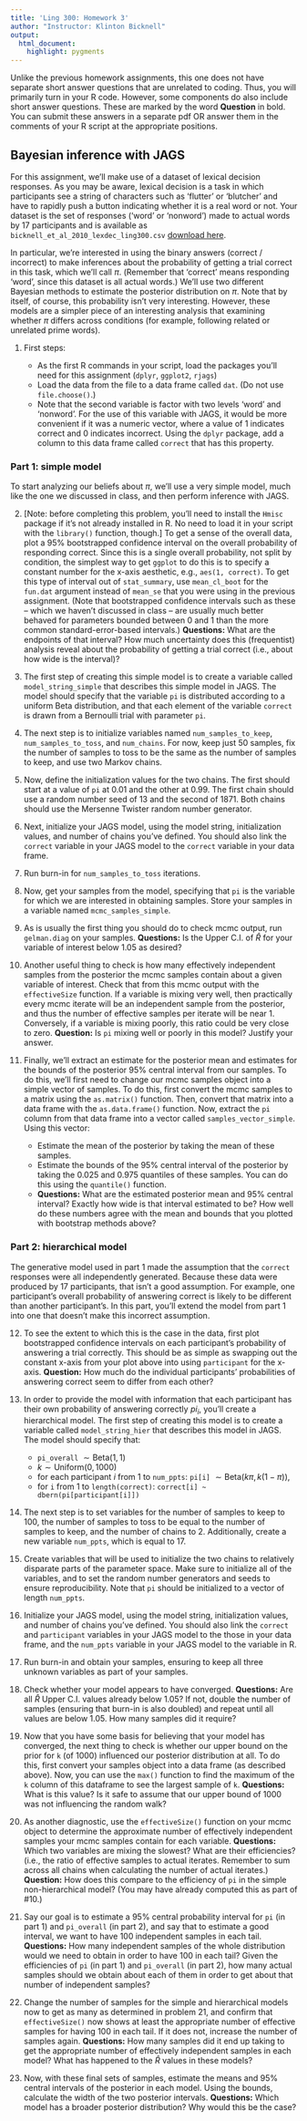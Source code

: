 ```yaml
---
title: 'Ling 300: Homework 3'
author: "Instructor: Klinton Bicknell"
output:
  html_document:
    highlight: pygments
---
```


Unlike the previous homework assignments, this one does not have separate short answer questions that are unrelated to coding. Thus, you will primarily turn in your R code. However, some components do also include short answer questions. These are marked by the word __Question__ in bold. You can submit these answers in a separate pdf OR answer them in the comments of your R script at the appropriate positions.

Bayesian inference with JAGS
----------------------------

For this assignment, we'll make use of a dataset of lexical decision responses. As you may be aware, lexical decision is a task in which participants see a string of characters such as 'flutter' or 'blutcher' and have to rapidly push a button indicating whether it is a real word or not. Your dataset is the set of responses ('word' or 'nonword') made to actual words by 17 participants and is available as `bicknell_et_al_2010_lexdec_ling300.csv` [download here](bicknell_et_al_2010_lexdec_ling300.csv).

In particular, we're interested in using the binary answers (correct / incorrect) to make inferences about the probability of getting a trial correct in this task, which we'll call $\pi$. (Remember that 'correct' means responding 'word', since this dataset is all actual words.) We'll use two different Bayesian methods to estimate the posterior distribution on $\pi$. Note that by itself, of course, this probability isn't very interesting. However, these models are a simpler piece of an interesting analysis that examining whether $\pi$ differs across conditions (for example, following related or unrelated prime words).

1. First steps:

    * As the first R commands in your script, load the packages you'll need for this assignment (`dplyr`, `ggplot2`, `rjags`)
    * Load the data from the file to a data frame called `dat`. (Do not use `file.choose()`.)
    * Note that the second variable is factor with two levels 'word' and 'nonword'. For the use of this variable with JAGS, it would be more convenient if it was a numeric vector, where a value of 1 indicates correct and 0 indicates incorrect. Using the `dplyr` package, add a column to this data frame called `correct` that has this property.
    
### Part 1: simple model ###
To start analyzing our beliefs about $\pi$, we'll use a very simple model, much like the one we discussed in class, and then perform inference with JAGS.

2. [Note: before completing this problem, you'll need to install the `Hmisc` package if it's not already installed in R. No need to load it in your script with the `library()` function, though.] To get a sense of the overall data, plot a 95% bootstrapped confidence interval on the overall probability of responding correct. Since this is a single overall probability, not split by condition, the simplest way to get `ggplot` to do this is to specify a constant number for the x-axis aesthetic, e.g., `aes(1, correct)`. To get this type of interval out of `stat_summary`, use `mean_cl_boot` for the `fun.dat` argument instead of `mean_se` that you were using in the previous assignment. (Note that bootstrapped confidence intervals such as these -- which we haven't discussed in class -- are usually much better behaved for parameters bounded between 0 and 1 than the more common standard-error-based intervals.) __Questions:__ What are the endpoints of that interval? How much uncertainty does this (frequentist) analysis reveal about the probability of getting a trial correct (i.e., about how wide is the interval)?

3. The first step of creating this simple model is to create a variable called `model_string_simple` that describes this simple model in JAGS. The model should specify that the variable `pi` is distributed according to a uniform Beta distribution, and that each element of the variable `correct` is drawn from a Bernoulli trial with parameter `pi`.

4. The next step is to initialize variables named `num_samples_to_keep`, `num_samples_to_toss`, and `num_chains`. For now, keep just 50 samples, fix the number of samples to toss to be the same as the number of samples to keep, and use two Markov chains.

5. Now, define the initialization values for the two chains. The first should start at a value of `pi` at 0.01 and the other at 0.99. The first chain should use a random number seed of 13 and the second of 1871. Both chains should use the Mersenne Twister random number generator.

6. Next, initialize your JAGS model, using the model string, initialization values, and number of chains you've defined. You should also link the `correct` variable in your JAGS model to the `correct` variable in your data frame.

7. Run burn-in for `num_samples_to_toss` iterations.

8. Now, get your samples from the model, specifying that `pi` is the variable for which we are interested in obtaining samples. Store your samples in a variable named `mcmc_samples_simple`.

9. As is usually the first thing you should do to check mcmc output, run `gelman.diag` on your samples. __Questions:__ Is the Upper C.I. of $\hat{R}$ for your variable of interest below 1.05 as desired?

10. Another useful thing to check is how many effectively independent samples from the posterior the mcmc samples contain about a given variable of interest. Check that from this mcmc output with the `effectiveSize` function. If a variable is mixing very well, then practically every mcmc iterate will be an independent sample from the posterior, and thus the number of effective samples per iterate will be near 1. Conversely, if a variable is mixing poorly, this ratio could be very close to zero. __Question:__ Is `pi` mixing well or poorly in this model? Justify your answer.

11. Finally, we'll extract an estimate for the posterior mean and estimates for the bounds of the posterior 95% central interval from our samples. To do this, we'll first need to change our mcmc samples object into a simple vector of samples. To do this, first convert the mcmc samples to a matrix using the `as.matrix()` function. Then, convert that matrix into a data frame with the `as.data.frame()` function. Now, extract the `pi` column from that data frame into a vector called `samples_vector_simple`. Using this vector:
    * Estimate the mean of the posterior by taking the mean of these samples.
    * Estimate the bounds of the 95% central interval of the posterior by taking the 0.025 and 0.975 quantiles of these samples. You can do this using the `quantile()` function.
    * __Questions:__ What are the estimated posterior mean and 95% central interval? Exactly how wide is that interval estimated to be? How well do these numbers agree with the mean and bounds that you plotted with bootstrap methods above?
    
### Part 2: hierarchical model ###
    
The generative model used in part 1 made the assumption that the `correct` responses were all independently generated. Because these data were produced by 17 participants, that isn't a good assumption. For example, one participant's overall probability of answering correct is likely to be different than another participant's. In this part, you'll extend the model from part 1 into one that doesn't make this incorrect assumption.

12. To see the extent to which this is the case in the data, first plot bootstrapped confidence intervals on each participant's probability of answering a trial correctly. This should be as simple as swapping out the constant x-axis from your plot above into using `participant` for the x-axis. __Question:__ How much do the individual participants' probabilities of answering correct seem to differ from each other?

13. In order to provide the model with information that each participant has their own probability of answering correctly $pi_i$, you'll create a hierarchical model. The first step of creating this model is to create a variable called `model_string_hier` that describes this model in JAGS. The model should specify that:
    * `pi_overall` $\sim \mbox{Beta}(1,1)$
    * $k \sim \mbox{Uniform}(0, 1000)$
    * for each participant $i$ from 1 to `num_ppts`: `pi[i]` $\sim \mbox{Beta}(k\pi, k(1-\pi))$,
    * for `i` from 1 to `length(correct)`: `correct[i] ~ dbern(pi[participant[i]])` 

14. The next step is to set variables for the number of samples to keep to 100, the number of samples to toss to be equal to the number of samples to keep, and the number of chains to 2. Additionally, create a new variable `num_ppts`, which is equal to 17.

15. Create variables that will be used to initialize the two chains to relatively disparate parts of the parameter space. Make sure to initialize all of the variables, and to set the random number generators and seeds to ensure reproducibility. Note that `pi` should be initialized to a vector of length `num_ppts`.

16. Initialize your JAGS model, using the model string, initialization values, and number of chains you've defined. You should also link the `correct` and `participant` variables in your JAGS model to the those in your data frame, and the `num_ppts` variable in your JAGS model to the variable in R.

17. Run burn-in and obtain your samples, ensuring to keep all three unknown variables as part of your samples.

18. Check whether your model appears to have converged. __Questions:__ Are all $\hat{R}$ Upper C.I. values already below 1.05? If not, double the number of samples (ensuring that burn-in is also doubled) and repeat until all values are below 1.05. How many samples did it require?

19. Now that you have some basis for believing that your model has converged, the next thing to check is whether our upper bound on the prior for `k` (of 1000) influenced our posterior distribution at all. To do this, first convert your samples object into a data frame (as described above). Now, you can use the `max()` function to find the maximum of the `k` column of this dataframe to see the largest sample of `k`. __Questions:__ What is this value? Is it safe to assume that our upper bound of 1000 was not influencing the random walk?

20. As another diagnostic, use the `effectiveSize()` function on your mcmc object to determine the approximate number of effectively independent samples your mcmc samples contain for each variable. __Questions:__ Which two variables are mixing the slowest? What are their efficiencies? (i.e., the ratio of effective samples to actual iterates. Remember to sum across all chains when calculating the number of actual iterates.) __Question:__ How does this compare to the efficiency of `pi` in the simple non-hierarchical model? (You may have already computed this as part of #10.)

21. Say our goal is to estimate a 95% central probability interval for `pi` (in part 1) and `pi_overall` (in part 2), and say that to estimate a good interval, we want to have 100 independent samples in each tail. __Questions:__ How many independent samples of the whole distribution would we need to obtain in order to have 100 in each tail? Given the efficiencies of `pi` (in part 1) and `pi_overall` (in part 2), how many actual samples should we obtain about each of them in order to get about that number of independent samples?

22. Change the number of samples for the simple and hierarchical models now to get as many as determined in problem 21, and confirm that `effectiveSize()` now shows at least the appropriate number of effective samples for having 100 in each tail. If it does not, increase the number of samples again. __Questions:__ How many samples did it end up taking to get the appropriate number of effectively independent samples in each model? What has happened to the $\hat{R}$ values in these models?

23. Now, with these final sets of samples, estimate the means and 95% central intervals of the posterior in each model. Using the bounds, calculate the width of the two posterior intervals. __Questions:__ Which model has a broader posterior distribution? Why would this be the case?
